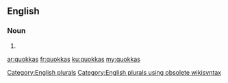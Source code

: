 ==English==

===Noun===
{{head|en}}

# {{plural of|quokka}}

[[Category:English plurals]][[Category:English plurals using obsolete wikisyntax]]

[[ar:quokkas]]
[[fr:quokkas]]
[[ku:quokkas]]
[[my:quokkas]]